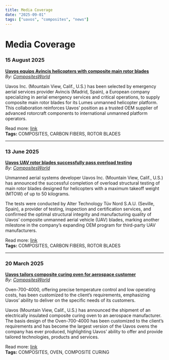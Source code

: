 ---
title: Media Coverage
date: "2025-09-01"
tags: ["uavos", "composites", "news"]
---

# Media Coverage

### 15 August 2025
**[Uavos equips Avincis helicopters with composite main rotor blades](https://www.compositesworld.com/news/uavos-to-equip-avincis-helicopters-with-composite-main-rotor-blades)**  
_By: [CompositesWorld](https://www.compositesworld.com/)_

Uavos Inc. (Mountain View, Calif., U.S.) has been selected by emergency aerial services provider Avincis (Madrid, Spain), a European company specializing in aerial emergency services and critical operations, to supply composite main rotor blades for its Lumes unmanned helicopter platform. This collaboration reinforces Uavos’ position as a trusted OEM supplier of advanced rotorcraft components to international unmanned platform operators.

Read more: [link](https://www.compositesworld.com/news/uavos-to-equip-avincis-helicopters-with-composite-main-rotor-blades)  
**Tags:** COMPOSITES, CARBON FIBERS, ROTOR BLADES

---

### 13 June 2025
**[Uavos UAV rotor blades successfully pass overload testing](https://www.compositesworld.com/news/uavos-uav-rotor-blades-successfully-pass-overload-testing)**  
_By: [CompositesWorld](https://www.compositesworld.com/)_

Unmanned aerial systems developer Uavos Inc. (Mountain View, Calif., U.S.) has announced the successful completion of overload structural testing of main rotor blades designed for helicopters with a maximum takeoff weight (MTOW) of up to 50 kilograms.

The tests were conducted by Alter Technology Tüv Nord S.A.U. (Seville, Spain), a provider of testing, inspection and certification services, and confirmed the optimal structural integrity and manufacturing quality of Uavos’ composite unmanned aerial vehicle (UAV) blades, marking another milestone in the company’s expanding OEM program for third-party UAV manufacturers.

Read more: [link](https://www.compositesworld.com/news/uavos-uav-rotor-blades-successfully-pass-overload-testing)  
**Tags:** COMPOSITES, CARBON FIBERS, ROTOR BLADES

---

### 20 March 2025
**[Uavos tailors composite curing oven for aerospace customer](https://www.compositesworld.com/news/uavos-tailors-composite-curing-oven-for-aerospace-customer)**  
_By: [CompositesWorld](https://www.compositesworld.com/)_

Oven-700-4000, offering precise temperature control and low operating costs, has been customized to the client’s requirements, emphasizing Uavos’ ability to deliver on the specific needs of its customers.

Uavos (Mountain View, Calif., U.S.) has announced the shipment of an electrically insulated composite curing oven to an aerospace manufacturer. The basis design of the Oven-700-4000 has been customized to the client’s requirements and has become the largest version of the Uavos ovens the company has ever produced, highlighting Uavos’ ability to offer and provide tailored technologies, products and services.

Read more: [link](https://www.compositesworld.com/news/uavos-tailors-composite-curing-oven-for-aerospace-customer)  
**Tags:** COMPOSITES, OVEN, COMPOSITE CURING
